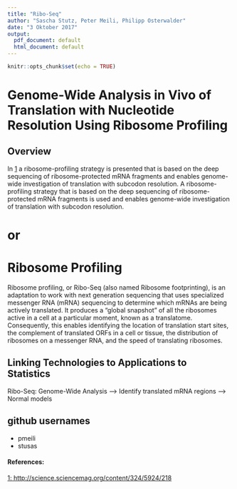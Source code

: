 ---
title: "Ribo-Seq"
author: "Sascha Stutz, Peter Meili, Philipp Osterwalder"
date: "3 Oktober 2017"
output:
  pdf_document: default
  html_document: default
---

```{r setup, include=FALSE}
knitr::opts_chunk$set(echo = TRUE)
```

# Genome-Wide Analysis in Vivo of Translation with Nucleotide Resolution Using Ribosome Profiling

## Overview

In [1](http://science.sciencemag.org/content/324/5924/218) a ribosome-profiling strategy is presented that is based on the deep sequencing of ribosome-protected mRNA fragments and enables genome-wide investigation of translation with subcodon resolution. A ribosome-profiling strategy that is based on the deep sequencing of ribosome-protected mRNA fragments is used and enables genome-wide investigation of translation with subcodon resolution. 


# or

# Ribosome Profiling

Ribosome profiling, or Ribo-Seq (also named Ribosome footprinting), is an adaptation  to work with next generation sequencing that uses specialized messenger RNA (mRNA) sequencing to determine which mRNAs are being actively translated. It produces a “global snapshot” of all the ribosomes active in a cell at a particular moment, known as a translatome. Consequently, this enables identifying the location of translation start sites, the complement of translated ORFs in a cell or tissue, the distribution of ribosomes on a messenger RNA, and the speed of translating ribosomes.

## Linking Technologies to Applications to Statistics 

Ribo-Seq: Genome-Wide Analysis --> Identify translated mRNA regions --> Normal models

## github usernames

- pmeili
- stusas

#### References:
[1: http://science.sciencemag.org/content/324/5924/218](http://science.sciencemag.org/content/324/5924/218)

